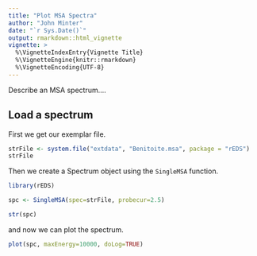 ```yaml
---
title: "Plot MSA Spectra"
author: "John Minter"
date: "`r Sys.Date()`"
output: rmarkdown::html_vignette
vignette: >
  %\VignetteIndexEntry{Vignette Title}
  %\VignetteEngine{knitr::rmarkdown}
  %\VignetteEncoding{UTF-8}
---
```


Describe an MSA spectrum....


## Load a spectrum

First we get our exemplar file.

```r
strFile <- system.file("extdata", "Benitoite.msa", package = "rEDS")
strFile
```

Then we create a Spectrum object using the `SingleMSA` function.

```r
library(rEDS)

spc <- SingleMSA(spec=strFile, probecur=2.5)

str(spc)
```

and now we can plot the spectrum.

```r

plot(spc, maxEnergy=10000, doLog=TRUE)

```
